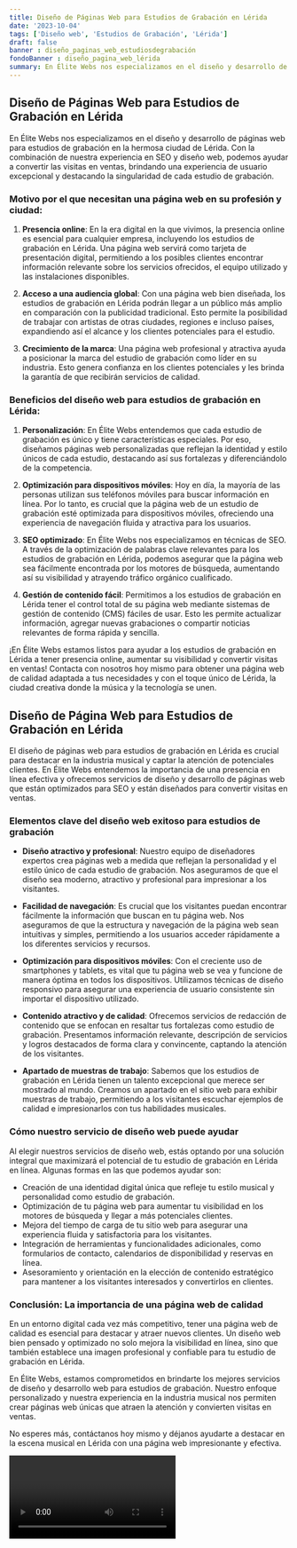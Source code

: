 ```yaml
---
title: Diseño de Páginas Web para Estudios de Grabación en Lérida
date: '2023-10-04'
tags: ['Diseño web', 'Estudios de Grabación', 'Lérida']
draft: false
banner : diseño_paginas_web_estudiosdegrabación
fondoBanner : diseño_pagina_web_lérida
summary: En Élite Webs nos especializamos en el diseño y desarrollo de páginas web para estudios de grabación en la hermosa ciudad de Lérida. Con la combinación de nuestra experiencia en SEO y diseño web, podemos ayudar a convertir las visitas en ventas, brindando una experiencia de usuario excepcional y destacando la singularidad de cada estudio de grabación. 
---
```


## Diseño de Páginas Web para Estudios de Grabación en Lérida

En Élite Webs nos especializamos en el diseño y desarrollo de páginas web para estudios de grabación en la hermosa ciudad de Lérida. Con la combinación de nuestra experiencia en SEO y diseño web, podemos ayudar a convertir las visitas en ventas, brindando una experiencia de usuario excepcional y destacando la singularidad de cada estudio de grabación. 

### Motivo por el que necesitan una página web en su profesión y ciudad:

1. **Presencia online**: En la era digital en la que vivimos, la presencia online es esencial para cualquier empresa, incluyendo los estudios de grabación en Lérida. Una página web servirá como tarjeta de presentación digital, permitiendo a los posibles clientes encontrar información relevante sobre los servicios ofrecidos, el equipo utilizado y las instalaciones disponibles.

2. **Acceso a una audiencia global**: Con una página web bien diseñada, los estudios de grabación en Lérida podrán llegar a un público más amplio en comparación con la publicidad tradicional. Esto permite la posibilidad de trabajar con artistas de otras ciudades, regiones e incluso países, expandiendo así el alcance y los clientes potenciales para el estudio.

3. **Crecimiento de la marca**: Una página web profesional y atractiva ayuda a posicionar la marca del estudio de grabación como líder en su industria. Esto genera confianza en los clientes potenciales y les brinda la garantía de que recibirán servicios de calidad.

### Beneficios del diseño web para estudios de grabación en Lérida:

1. **Personalización**: En Élite Webs entendemos que cada estudio de grabación es único y tiene características especiales. Por eso, diseñamos páginas web personalizadas que reflejan la identidad y estilo únicos de cada estudio, destacando así sus fortalezas y diferenciándolo de la competencia.

2. **Optimización para dispositivos móviles**: Hoy en día, la mayoría de las personas utilizan sus teléfonos móviles para buscar información en línea. Por lo tanto, es crucial que la página web de un estudio de grabación esté optimizada para dispositivos móviles, ofreciendo una experiencia de navegación fluida y atractiva para los usuarios.

3. **SEO optimizado**: En Élite Webs nos especializamos en técnicas de SEO. A través de la optimización de palabras clave relevantes para los estudios de grabación en Lérida, podemos asegurar que la página web sea fácilmente encontrada por los motores de búsqueda, aumentando así su visibilidad y atrayendo tráfico orgánico cualificado.

4. **Gestión de contenido fácil**: Permitimos a los estudios de grabación en Lérida tener el control total de su página web mediante sistemas de gestión de contenido (CMS) fáciles de usar. Esto les permite actualizar información, agregar nuevas grabaciones o compartir noticias relevantes de forma rápida y sencilla.

¡En Élite Webs estamos listos para ayudar a los estudios de grabación en Lérida a tener presencia online, aumentar su visibilidad y convertir visitas en ventas! Contacta con nosotros hoy mismo para obtener una página web de calidad adaptada a tus necesidades y con el toque único de Lérida, la ciudad creativa donde la música y la tecnología se unen.

<GifSeo />

<Cta />

## Diseño de Página Web para Estudios de Grabación en Lérida

El diseño de páginas web para estudios de grabación en Lérida es crucial para destacar en la industria musical y captar la atención de potenciales clientes. En Élite Webs entendemos la importancia de una presencia en línea efectiva y ofrecemos servicios de diseño y desarrollo de páginas web que están optimizados para SEO y están diseñados para convertir visitas en ventas.

### Elementos clave del diseño web exitoso para estudios de grabación

- **Diseño atractivo y profesional**: Nuestro equipo de diseñadores expertos crea páginas web a medida que reflejan la personalidad y el estilo único de cada estudio de grabación. Nos aseguramos de que el diseño sea moderno, atractivo y profesional para impresionar a los visitantes.

- **Facilidad de navegación**: Es crucial que los visitantes puedan encontrar fácilmente la información que buscan en tu página web. Nos aseguramos de que la estructura y navegación de la página web sean intuitivas y simples, permitiendo a los usuarios acceder rápidamente a los diferentes servicios y recursos.

- **Optimización para dispositivos móviles**: Con el creciente uso de smartphones y tablets, es vital que tu página web se vea y funcione de manera óptima en todos los dispositivos. Utilizamos técnicas de diseño responsivo para asegurar una experiencia de usuario consistente sin importar el dispositivo utilizado.

- **Contenido atractivo y de calidad**: Ofrecemos servicios de redacción de contenido que se enfocan en resaltar tus fortalezas como estudio de grabación. Presentamos información relevante, descripción de servicios y logros destacados de forma clara y convincente, captando la atención de los visitantes.

- **Apartado de muestras de trabajo**: Sabemos que los estudios de grabación en Lérida tienen un talento excepcional que merece ser mostrado al mundo. Creamos un apartado en el sitio web para exhibir muestras de trabajo, permitiendo a los visitantes escuchar ejemplos de calidad e impresionarlos con tus habilidades musicales.

### Cómo nuestro servicio de diseño web puede ayudar

Al elegir nuestros servicios de diseño web, estás optando por una solución integral que maximizará el potencial de tu estudio de grabación en Lérida en línea. Algunas formas en las que podemos ayudar son:

- Creación de una identidad digital única que refleje tu estilo musical y personalidad como estudio de grabación.
- Optimización de tu página web para aumentar tu visibilidad en los motores de búsqueda y llegar a más potenciales clientes.
- Mejora del tiempo de carga de tu sitio web para asegurar una experiencia fluida y satisfactoria para los visitantes.
- Integración de herramientas y funcionalidades adicionales, como formularios de contacto, calendarios de disponibilidad y reservas en línea.
- Asesoramiento y orientación en la elección de contenido estratégico para mantener a los visitantes interesados y convertirlos en clientes.

### Conclusión: La importancia de una página web de calidad

En un entorno digital cada vez más competitivo, tener una página web de calidad es esencial para destacar y atraer nuevos clientes. Un diseño web bien pensado y optimizado no solo mejora la visibilidad en línea, sino que también establece una imagen profesional y confiable para tu estudio de grabación en Lérida.

En Élite Webs, estamos comprometidos en brindarte los mejores servicios de diseño y desarrollo web para estudios de grabación. Nuestro enfoque personalizado y nuestra experiencia en la industria musical nos permiten crear páginas web únicas que atraen la atención y convierten visitas en ventas.

No esperes más, contáctanos hoy mismo y déjanos ayudarte a destacar en la escena musical en Lérida con una página web impresionante y efectiva.

<Video />

<CtaBot job='Estudios de Grabación' city='Lérida'/>

<Gmaps query='Lérida+españa+maps' />